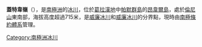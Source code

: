 {{coord|64|43|S|63|33|W|source:GNIS|display=title}}

'''蓋特韋嶺'''（{{lang-en|Gateway Ridge}}），是[[南極洲|南極洲]]的[[冰川|冰川]]，位於[[葛拉漢地|葛拉漢地]]中[[帕默群島|帕默群島]]的[[昂韋爾島|昂韋爾島]]，處於[[倫尼山|倫尼山]]東南部，海拔高度超過715米，是[[威廉冰川|威廉冰川]]和[[威廉冰川|威廉冰川]]的分界點，現時由[[南極條約體系|南極條約體系]]管理。

{{Antarctica-geo-stub}}
[[Category:南極洲冰川|Category:南極洲冰川]]